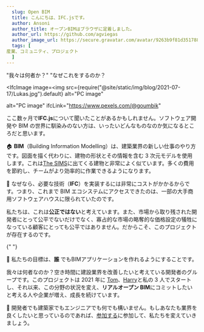 ```yaml
---
  slug: Open BIM
  title: こんにちは、IFC.jsです。
  author: Ansoni
  author_title: オープンBIMはブラウザに定着しました。
  author_url: https://github.com/agviegas
  author_image_url: https://secure.gravatar.com/avatar/9263b9f81d351788e46bc64000c03cb6
  tags: [
産業、コミュニティ、プロジェクト
  ]
---
```


"我々は何者か？" "なぜこれをするのか？

<!--truncate-->


<IfcImage
  image=<img
    src={require("@site/static/img/blog/2021-07-17/Lukas.jpg").default}
    alt="PC image"
  ></img>
  alt="PC image"
  ifcLink="https://www.pexels.com/@goumbik"
></IfcImage>

ここ数ヶ月で**IFC.js**について聞いたことがあるかもしれません。ソフトウェア開発や BIM の世界に馴染みのない方は、いったいどんなものなのか気になるところだと思います。

🏠
**BIM**（Building Information Modelling）は、建築業界の新しい仕事のやり方です。図面を描く代わりに、建物の形状とその情報を含む 3 次元モデルを使用します。これは[The SIMS](https://www.ea.com/games/the-sims)に出てくる建物と非常によく似ています。多くの費用を節約し、チームがより効率的に作業できるようになります。

💸
なぜなら、必要な技術（**IFC**）を実装するには非常にコストがかかるからです。つまり、これまで BIM エコシステムにアクセスできたのは、一部の大手商用ソフトウェアハウスに限られていたのです。

私たちは、これは**公正ではない**と考えています。また、市場から取り残された開発者にとって公平でないだけでなく、寡占的な市場の略奪的な価格設定の犠牲になっている顧客にとっても公平ではありません。だからこそ、このプロジェクトが存在するのです。

{" "}

<IfcCard>
  🤝 私たちの目標は、<b>誰</b>
  でもBIMアプリケーションを作れるようにすることです。
</IfcCard>

我々は何者なのか？空き時間に建設業界を改善したいと考えている開発者のグループです。このプロジェクトは 2021 年に [Tom](https://github.com/tomvandig)、[Harry](https://github.com/harrycollin)と私の 3 人でスタートし、それ以来、この分野の状況を変え、**リアルオープン BIM**にコミットしたいと考える人や企業が増え、成長を続けています。

🚀
開発者でも建築家でもエンジニアでも何でも構いません。もしあなたも業界を良くしたいと思っているのであれば、[参加する](https://discord.gg/FXfyR4XrKT)に参加して、私たちを変えていきましょう。
